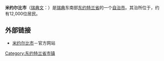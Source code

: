 {{Infobox Kommun|
fullname=Mjölby kommun|
coatofarms=[[File:Mjölby_vapen.svg|100px]]|
county=[[东约特兰省|东约特兰省]]|
province=[[东约特兰|东约特兰]]|
capital={{link-en|米约尔比|Mjölby}}|
map=[[File:Mjölby_Municipality_in_Östergötland_County.png|200px]]|
arearank=第173名|
area=559.94|
arealand=548.95|
populationrank=第97名|
population=25,348|
densityrank=第96名|
populationdensity=46.2|
website=http://www.mjolby.se/|
footnotes=面积与人口统计数据来自[[瑞典统计局|瑞典统计局]]，截至2006年12月31日}}

'''米约尔比市'''（[[瑞典文|瑞典文]]：{{lang|sv|''Mjölby kommun''}}）是[[瑞典|瑞典]]东南部[[东约特兰省|东约特兰省]]的一个[[瑞典自治市|自治市]]。其治所位于{{link-en|米约尔比|Mjölby}}，约有12,000位居民。

== 外部链接 ==
* [http://www.mjolby.se/ 米约尔比市]－官方网站

{{Östergötland County}}
{{Localities in Mjölby Municipality}}

[[Category:东约特兰省市镇|Category:东约特兰省市镇]]